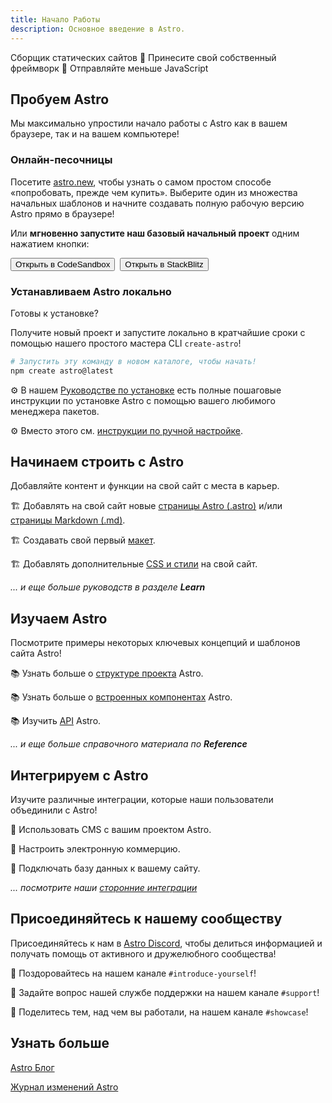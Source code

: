 ```yaml
---
title: Начало Работы
description: Основное введение в Astro.
---
```




Cборщик статических сайтов  🚀  Принесите свой собственный фреймворк  🚀  Отправляйте меньше JavaScript

## Пробуем Astro

Мы максимально упростили начало работы с Astro как в вашем браузере, так и на вашем компьютере!

### Онлайн-песочницы

Посетите [astro.new](https://astro.new), чтобы узнать о самом простом способе «попробовать, прежде чем купить». Выберите один из множества начальных шаблонов и начните создавать полную рабочую версию Astro прямо в браузере!

Или **мгновенно запустите наш базовый начальный проект** одним нажатием кнопки:

<div style="display: flex; flex-wrap: wrap; gap: 0.5rem;">
    <Button href="https://astro.new/starter?on=codesandbox">Открыть в CodeSandbox</Button>
    <Button href="https://astro.new/starter?on=stackblitz">Открыть в StackBlitz</Button>
</div>

### Устанавливаем Astro локально

Готовы к установке?

Получите новый проект и запустите локально в кратчайшие сроки с помощью нашего простого мастера CLI `create-astro`!

```bash
# Запустить эту команду в новом каталоге, чтобы начать!
npm create astro@latest
```

⚙️ В нашем [Руководстве по установке](/ru/install/auto/) есть полные пошаговые инструкции по установке Astro с помощью вашего любимого менеджера пакетов.

⚙️ Вместо этого см. [инструкции по ручной настройке](/ru/install/manual/).


## Начинаем строить с Astro

Добавляйте контент и функции на свой сайт с места в карьер.

🏗️ Добавлять на свой сайт новые [страницы Astro (.astro)](/ru/core-concepts/astro-pages/) и/или [страницы Markdown (.md)](/ru/guides/markdown-content/).

🏗️ Создавать свой первый [макет](/ru/core-concepts/layouts/).

🏗️ Добавлять дополнительные [CSS и стили](/ru/guides/styling/) на свой сайт. 

*... и еще больше руководств в разделе **Learn***



## Изучаем Astro

Посмотрите примеры некоторых ключевых концепций и шаблонов сайта Astro!

📚 Узнать больше о [структуре проекта](/ru/core-concepts/project-structure/) Astro.

📚 Узнать больше о [встроенных компонентах](/ru/reference/api-reference/#built-in-components) Astro.

📚 Изучить [API](/ru/reference/api-reference/) Astro.

*... и еще больше справочного материала по **Reference***

## Интегрируем с Astro

Изучите различные интеграции, которые наши пользователи объединили с Astro!

🧰 Использовать CMS с вашим проектом Astro.

🧰 Настроить электронную коммерцию.

🧰 Подключать базу данных к вашему сайту.

*... посмотрите наши [сторонние интеграции](/ru/integrations/integrations/)*



## Присоединяйтесь к нашему сообществу

Присоединяйтесь к нам в [Astro Discord](https://astro.build/chat), чтобы делиться информацией и получать помощь от активного и дружелюбного сообщества!

💬 Поздоровайтесь на нашем канале `#introduce-yourself`!

💬 Задайте вопрос нашей службе поддержки на нашем канале `#support`!

💬 Поделитесь тем, над чем вы работали, на нашем канале `#showcase`!


## Узнать больше

[Astro Блог](https://astro.build/blog/)

[Журнал изменений Astro](https://github.com/withastro/astro/blob/main/packages/astro/CHANGELOG.md)
